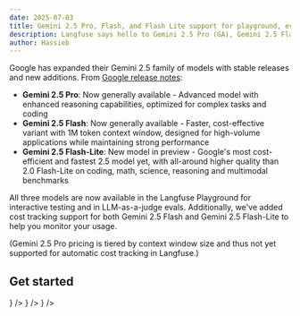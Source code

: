 ```yaml
---
date: 2025-07-03
title: Gemini 2.5 Pro, Flash, and Flash Lite support for playground, evaluations, and cost tracking
description: Langfuse says hello to Gemini 2.5 Pro (GA), Gemini 2.5 Flash (GA), and Gemini 2.5 Flash Lite (Preview). Support added for the LLM playground, evaluations, and cost tracking.
author: Hassieb
---
```



<ChangelogHeader />

Google has expanded their Gemini 2.5 family of models with stable releases and new additions. From [Google release notes](https://blog.google/products/gemini/gemini-2-5-model-family-expands):

- **Gemini 2.5 Pro**: Now generally available - Advanced model with enhanced reasoning capabilities, optimized for complex tasks and coding
- **Gemini 2.5 Flash**: Now generally available - Faster, cost-effective variant with 1M token context window, designed for high-volume applications while maintaining strong performance
- **Gemini 2.5 Flash-Lite**: New model in preview - Google's most cost-efficient and fastest 2.5 model yet, with all-around higher quality than 2.0 Flash-Lite on coding, math, science, reasoning and multimodal benchmarks

All three models are now available in the Langfuse Playground for interactive testing and in LLM-as-a-judge evals. Additionally, we've added cost tracking support for both Gemini 2.5 Flash and Gemini 2.5 Flash-Lite to help you monitor your usage.

(Gemini 2.5 Pro pricing is tiered by context window size and thus not yet supported for automatic cost tracking in Langfuse.)

## Get started


<Cards num={2}>
  <Card title="Playground Documentation" href="/docs/prompt-management/features/playground" icon={<Book />} />
  <Card title="Evaluation Documentation" href="/docs/evaluation/overview" icon={<Book />} />
  <Card title="Model Usage and Cost Tracking" href="/docs/model-usage-and-cost" icon={<Book />} />
</Cards>
